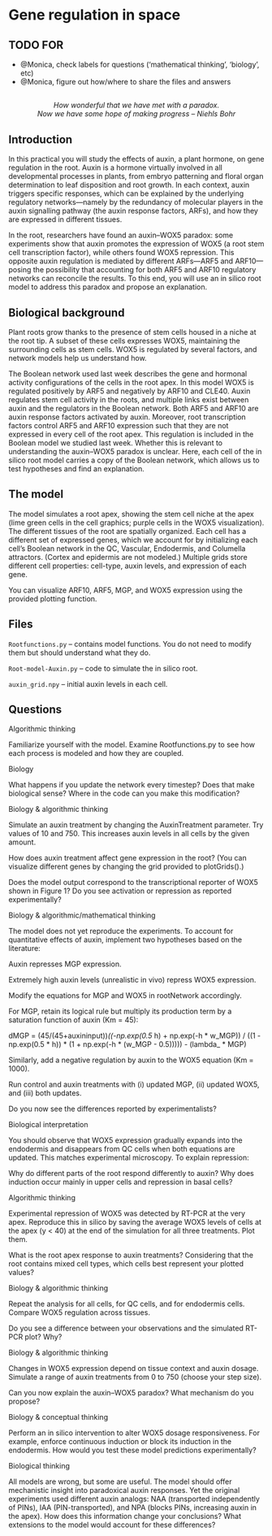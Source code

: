 # Gene regulation in space

## TODO FOR
- @Monica, check labels for questions ('mathematical thinking', 'biology', etc)
- @Monica, figure out how/where to share the files and answers

## {.unnumbered}
<center>
*How wonderful that we have met with a paradox. <br>
Now we have some hope of making progress – Niehls Bohr*
</center>

## Introduction 

In this practical you will study the effects of auxin, a plant hormone,
on gene regulation in the root. Auxin is a hormone virtually involved in
all developmental processes in plants, from embryo patterning and floral
organ determination to leaf disposition and root growth. In each
context, auxin triggers specific responses, which can be explained by
the underlying regulatory networks—namely by the redundancy of molecular
players in the auxin signalling pathway (the auxin response factors,
ARFs), and how they are expressed in different tissues.

In the root, researchers have found an auxin–WOX5 paradox: some
experiments show that auxin promotes the expression of WOX5 (a root
stem cell transcription factor), while others found WOX5 repression.
This opposite auxin regulation is mediated by different ARFs—ARF5 and
ARF10—posing the possibility that accounting for both ARF5 and ARF10
regulatory networks can reconcile the results. To this end, you will use
an in silico root model to address this paradox and propose an
explanation.

## Biological background 

Plant roots grow thanks to the presence of stem cells housed in a niche
at the root tip. A subset of these cells expresses WOX5, maintaining
the surrounding cells as stem cells. WOX5 is regulated by several
factors, and network models help us understand how.

The Boolean network used last week describes the gene and hormonal
activity configurations of the cells in the root apex. In this model
WOX5 is regulated positively by ARF5 and negatively by ARF10 and
CLE40. Auxin regulates stem cell activity in the roots, and multiple
links exist between auxin and the regulators in the Boolean network.
Both ARF5 and ARF10 are auxin response factors activated by auxin.
Moreover, root transcription factors control ARF5 and ARF10
expression such that they are not expressed in every cell of the root
apex. This regulation is included in the Boolean model we studied last
week. Whether this is relevant to understanding the auxin–WOX5 paradox
is unclear. Here, each cell of the in silico root model carries a copy
of the Boolean network, which allows us to test hypotheses and find an
explanation.

## The model 

The model simulates a root apex, showing the stem cell niche at the apex
(lime green cells in the cell graphics; purple cells in the WOX5
visualization). The different tissues of the root are spatially
organized. Each cell has a different set of expressed genes, which we
account for by initializing each cell’s Boolean network in the QC,
Vascular, Endodermis, and Columella attractors. (Cortex and epidermis
are not modeled.) Multiple grids store different cell properties:
cell-type, auxin levels, and expression of each gene.

You can visualize ARF10, ARF5, MGP, and WOX5 expression using
the provided plotting function.

## Files 

`Rootfunctions.py` – contains model functions. You do not need to
modify them but should understand what they do.

`Root-model-Auxin.py` – code to simulate the in silico root.

`auxin_grid.npy` – initial auxin levels in each cell.

## Questions 

:::{#exr-tur}

Algorithmic thinking

Familiarize yourself with the model. Examine Rootfunctions.py to see
how each process is modeled and how they are coupled.
:::

:::{#exr-tur}

Biology

What happens if you update the network every timestep? Does that make
biological sense? Where in the code can you make this modification?
:::

:::{#exr-tur}

Biology & algorithmic thinking

Simulate an auxin treatment by changing the AuxinTreatment parameter.
Try values of 10 and 750. This increases auxin levels in all cells by
the given amount.

How does auxin treatment affect gene expression in the root? (You can
visualize different genes by changing the grid provided to
plotGrids().)

Does the model output correspond to the transcriptional reporter of
WOX5 shown in Figure 1? Do you see activation or repression as
reported experimentally?
:::

:::{#exr-tur}

Biology & algorithmic/mathematical thinking

The model does not yet reproduce the experiments. To account for
quantitative effects of auxin, implement two hypotheses based on the
literature:

Auxin represses MGP expression.

Extremely high auxin levels (unrealistic in vivo) repress WOX5
expression.

Modify the equations for MGP and WOX5 in rootNetwork accordingly.

For MGP, retain its logical rule but multiply its production term by a
saturation function of auxin (Km = 45):

dMGP = (45/(45+auxininput))*((-np.exp(0.5 * h) + np.exp(-h * w_MGP)) / ((1 - np.exp(0.5 * h)) * (1 + np.exp(-h * (w_MGP - 0.5))))) - (lambda_ * MGP)

Similarly, add a negative regulation by auxin to the WOX5 equation
(Km = 1000).

Run control and auxin treatments with (i) updated MGP, (ii) updated
WOX5, and (iii) both updates.

Do you now see the differences reported by experimentalists?
:::

:::{#exr-tur}

Biological interpretation

You should observe that WOX5 expression gradually expands into the
endodermis and disappears from QC cells when both equations are updated.
This matches experimental microscopy. To explain repression:

Why do different parts of the root respond differently to auxin? Why
does induction occur mainly in upper cells and repression in basal
cells?
:::

:::{#exr-tur}

Algorithmic thinking

Experimental repression of WOX5 was detected by RT-PCR at the very
apex. Reproduce this in silico by saving the average WOX5 levels of
cells at the apex (y < 40) at the end of the simulation for all three
treatments. Plot them.

What is the root apex response to auxin treatments? Considering that
the root contains mixed cell types, which cells best represent your
plotted values?
:::

:::{#exr-tur}

Biology & algorithmic thinking

Repeat the analysis for all cells, for QC cells, and for endodermis
cells. Compare WOX5 regulation across tissues.

Do you see a difference between your observations and the simulated
RT-PCR plot? Why?
:::

:::{#exr-tur}

Biology & algorithmic thinking

Changes in WOX5 expression depend on tissue context and auxin dosage.
Simulate a range of auxin treatments from 0 to 750 (choose your step
size).

Can you now explain the auxin–WOX5 paradox? What mechanism do you
propose?
:::

:::{#exr-tur}

Biology & conceptual thinking

Perform an in silico intervention to alter WOX5 dosage
responsiveness. For example, enforce continuous induction or block its
induction in the endodermis. How would you test these model predictions
experimentally?
:::

:::{#exr-tur}

Biological thinking

All models are wrong, but some are useful. The model should offer
mechanistic insight into paradoxical auxin responses. Yet the original
experiments used different auxin analogs: NAA (transported
independently of PINs), IAA (PIN-transported), and NPA (blocks PINs,
increasing auxin in the apex). How does this information change your
conclusions? What extensions to the model would account for these
differences?
:::